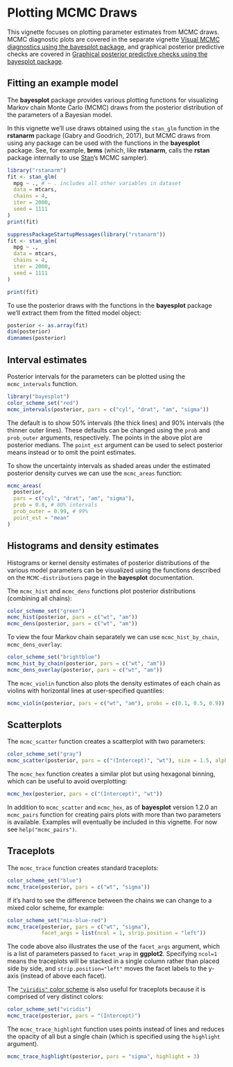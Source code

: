 # Plotting MCMC Draws

This vignette focuses on plotting parameter estimates from MCMC draws. MCMC
diagnostic plots are covered in the separate vignette
[Visual MCMC diagnostics using the bayesplot package](MCMC-diagnostics.html),
and graphical posterior predictive checks are covered in
[Graphical posterior predictive checks using the bayesplot package](PPC.html).


## Fitting an example model

The **bayesplot** package provides various plotting functions for visualizing
Markov chain Monte Carlo (MCMC) draws from the posterior distribution of the
parameters of a Bayesian model.

In this vignette we'll use draws obtained using the `stan_glm` function in the
**rstanarm** package (Gabry and Goodrich, 2017), but MCMC draws from using
any package can be used with the functions in the **bayesplot** package. See,
for example, **brms** (which, like **rstanarm**, calls the **rstan** package
internally to use [Stan](http://mc-stan.org/)'s MCMC sampler).

```r
library("rstanarm")
fit <- stan_glm(
  mpg ~ ., # ~ . includes all other variables in dataset
  data = mtcars,
  chains = 4,
  iter = 2000,
  seed = 1111
)
print(fit)
```

```r
suppressPackageStartupMessages(library("rstanarm"))
fit <- stan_glm(
  mpg ~ .,
  data = mtcars,
  chains = 4,
  iter = 2000,
  seed = 1111
)
```

```r
print(fit)
```

To use the posterior draws with the functions in the **bayesplot** package
we'll extract them from the fitted model object:

```r
posterior <- as.array(fit)
dim(posterior)
dimnames(posterior)
```

## Interval estimates

Posterior intervals for the parameters can be plotted using the `mcmc_intervals`
function.

```r
library("bayesplot")
color_scheme_set("red")
mcmc_intervals(posterior, pars = c("cyl", "drat", "am", "sigma"))
```

The default is to show 50% intervals (the thick lines) and 90% intervals
(the thinner outer lines). These defaults can be changed using the `prob`
and `prob_outer` arguments, respectively. The points in the above plot
are posterior medians. The `point_est` argument can be used to select posterior
means instead or to omit the point estimates.

To show the uncertainty intervals as shaded areas under the estimated posterior
density curves we can use the `mcmc_areas` function:

```r
mcmc_areas(
  posterior,
  pars = c("cyl", "drat", "am", "sigma"),
  prob = 0.8, # 80% intervals
  prob_outer = 0.99, # 99%
  point_est = "mean"
)
```


## Histograms and density estimates

Histograms or kernel density estimates of posterior distributions of the various
model parameters can be visualized using the functions described on the
`MCMC-distributions` page in the **bayesplot** documentation.

The `mcmc_hist` and `mcmc_dens` functions plot posterior distributions (combining all chains):

```r
color_scheme_set("green")
mcmc_hist(posterior, pars = c("wt", "am"))
mcmc_dens(posterior, pars = c("wt", "am"))
```

To view the four Markov chain separately we can use  `mcmc_hist_by_chain`, `mcmc_dens_overlay`:

```r
color_scheme_set("brightblue")
mcmc_hist_by_chain(posterior, pars = c("wt", "am"))
mcmc_dens_overlay(posterior, pars = c("wt", "am"))
```

The `mcmc_violin` function also plots the density estimates of
each chain as violins with horizontal lines at user-specified quantiles:

```r
mcmc_violin(posterior, pars = c("wt", "am"), probs = c(0.1, 0.5, 0.9))
```

## Scatterplots

The `mcmc_scatter` function creates a scatterplot with two parameters:

```r
color_scheme_set("gray")
mcmc_scatter(posterior, pars = c("(Intercept)", "wt"), size = 1.5, alpha = 0.5)
```

The `mcmc_hex` function creates a similar plot but using hexagonal binning, which can be useful to avoid overplotting:

```r
mcmc_hex(posterior, pars = c("(Intercept)", "wt"))
```

In addition to `mcmc_scatter` and `mcmc_hex`, as of __bayesplot__ version 1.2.0
an `mcmc_pairs` function for creating pairs plots with more than two parameters
is available. Examples will eventually be included in this vignette. For now
see `help("mcmc_pairs")`.

## Traceplots

The `mcmc_trace` function creates standard traceplots:

```r
color_scheme_set("blue")
mcmc_trace(posterior, pars = c("wt", "sigma"))
```

If it's hard to see the difference between the chains we can
change to a mixed color scheme, for example:

```r
color_scheme_set("mix-blue-red")
mcmc_trace(posterior, pars = c("wt", "sigma"),
           facet_args = list(ncol = 1, strip.position = "left"))
```
The code above also illustrates the use of the `facet_args` argument, which is a
list of parameters passed to `facet_wrap` in __ggplot2__. Specifying `ncol=1`
means the traceplots will be stacked in a single column rather than placed side
by side, and `strip.position="left"` moves the facet labels to the y-axis
(instead of above each facet).

The [`"viridis"` color scheme](https://CRAN.R-project.org/package=viridis) is
also useful for traceplots because it is comprised of very distinct colors:

```r
color_scheme_set("viridis")
mcmc_trace(posterior, pars = "(Intercept)")
```

The `mcmc_trace_highlight` function uses points instead of lines and reduces the
opacity of all but a single chain (which is specified using the `highlight`
argument).

```r
mcmc_trace_highlight(posterior, pars = "sigma", highlight = 3)
```
